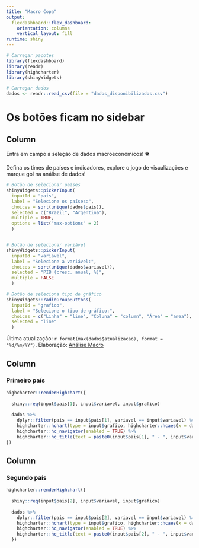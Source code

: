 ```yaml
---
title: "Macro Copa"
output: 
  flexdashboard::flex_dashboard:
    orientation: columns
    vertical_layout: fill
runtime: shiny
---
```


```r
# Carregar pacotes
library(flexdashboard)
library(readr)
library(highcharter)
library(shinyWidgets)

# Carregar dados
dados <- readr::read_csv(file = "dados_disponibilizados.csv")
```

# Os botões ficam no sidebar
Column {.sidebar}
-----------------------------------------------------------------------

Entra em campo a seleção de dados macroeconômicos! ⚽

Defina os times de países e indicadores, explore o jogo de visualizações e marque gol na análise de dados!

```r
# Botão de selecionar países
shinyWidgets::pickerInput(
  inputId = "pais",
  label = "Selecione os países:",
  choices = sort(unique(dados$pais)),
  selected = c("Brazil", "Argentina"), 
  multiple = TRUE, 
  options = list("max-options" = 2)
  )


# Botão de selecionar variável
shinyWidgets::pickerInput(
  inputId = "variavel",
  label = "Selecione a variável:",
  choices = sort(unique(dados$variavel)),
  selected = "PIB (cresc. anual, %)", 
  multiple = FALSE
  )

# Botão de seleciona tipo de gráfico
shinyWidgets::radioGroupButtons(
  inputId = "grafico",
  label = "Selecione o tipo de gráfico:", 
  choices = c("Linha" = "line", "Coluna" = "column", "Área" = "area"), 
  selected = "line"
  )
```

Última atualização: `r format(max(dados$atualizacao), format = "%d/%m/%Y")`.
Elaboração: [Análise Macro](https://analisemacro.com.br/)


Column
-----------------------------------------------------------------------

### Primeiro país {.no-title}

```r
highcharter::renderHighchart({
  
  shiny::req(input$pais[1], input$variavel, input$grafico)
  
  dados %>% 
    dplyr::filter(pais == input$pais[1], variavel == input$variavel) %>% 
    highcharter::hchart(type = input$grafico, highcharter::hcaes(x = data, y = valor)) %>% 
    highcharter::hc_navigator(enabled = TRUE) %>% 
    highcharter::hc_title(text = paste0(input$pais[1], " - ", input$variavel))
})
```

Column
-----------------------------------------------------------------------

### Segundo país {.no-title}

```r
highcharter::renderHighchart({
  
  shiny::req(input$pais[2], input$variavel, input$grafico)
  
  dados %>% 
    dplyr::filter(pais == input$pais[2], variavel == input$variavel) %>% 
    highcharter::hchart(type = input$grafico, highcharter::hcaes(x = data, y = valor)) %>% 
    highcharter::hc_navigator(enabled = TRUE) %>% 
    highcharter::hc_title(text = paste0(input$pais[2], " - ", input$variavel))
  })
```

